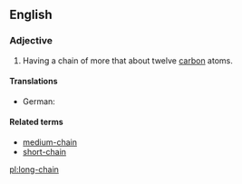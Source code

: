 ==English==

===Adjective===
{{en-adj|head=[[long]]-[[chain]]|-}}

# {{lb|en|organic chemistry|of an aliphatic compound}} Having a chain of more that about twelve [[carbon]] atoms.

====Translations====
{{trans-top}}
* German: {{t|de|langkettig}}
{{trans-mid}}
{{trans-bottom}}

====Related terms====
* [[medium-chain]]
* [[short-chain]]

[[pl:long-chain]]